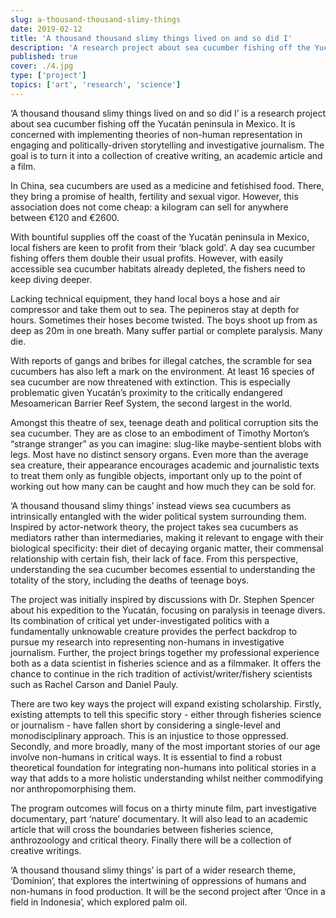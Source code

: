 ```yaml
---
slug: a-thousand-thousand-slimy-things
date: 2019-02-12
title: 'A thousand thousand slimy things lived on and so did I'
description: 'A research project about sea cucumber fishing off the Yucatán peninsula in Mexico'
published: true
cover: ./4.jpg
type: ['project']
topics: ['art', 'research', 'science']
---
```


‘A thousand thousand slimy things lived on and so did I’ is a research project about sea cucumber fishing off the Yucatán peninsula in Mexico. It is concerned with implementing theories of non-human representation in engaging and politically-driven storytelling and investigative journalism. The goal is to turn it into a collection of creative writing, an academic article and a film.

In China, sea cucumbers are used as a medicine and fetishised food. There, they bring a promise of health, fertility and sexual vigor. However, this association does not come cheap: a kilogram can sell for anywhere between €120 and €2600.

With bountiful supplies off the coast of the Yucatán peninsula in Mexico, local fishers are keen to profit from their ‘black gold’. A day sea cucumber fishing offers them double their usual profits. However, with easily accessible sea cucumber habitats already depleted, the fishers need to keep diving deeper.

Lacking technical equipment, they hand local boys a hose and air compressor and take them out to sea. The pepineros stay at depth for hours. Sometimes their hoses become twisted. The boys shoot up from as deep as 20m in one breath. Many suffer partial or complete paralysis. Many die.

With reports of gangs and bribes for illegal catches, the scramble for sea cucumbers has also left a mark on the environment. At least 16 species of sea cucumber are now threatened with extinction. This is especially problematic given Yucatán’s proximity to the critically endangered Mesoamerican Barrier Reef System, the second largest in the world.

Amongst this theatre of sex, teenage death and political corruption sits the sea cucumber. They are as close to an embodiment of Timothy Morton’s “strange stranger” as you can imagine: slug-like maybe-sentient blobs with legs. Most have no distinct sensory organs. Even more than the average sea creature, their appearance encourages academic and journalistic texts to treat them only as fungible objects, important only up to the point of working out how many can be caught and how much they can be sold for. 

‘A thousand thousand slimy things’ instead views sea cucumbers as intrinsically entangled with the wider political system surrounding them. Inspired by actor-network theory, the project takes sea cucumbers as mediators rather than intermediaries, making it relevant to engage with their biological specificity: their diet of decaying organic matter, their commensal relationship with certain fish, their lack of face. From this perspective, understanding the sea cucumber becomes essential to understanding the totality of the story, including the deaths of teenage boys.

The project was initially inspired by discussions with Dr. Stephen Spencer about his expedition to the Yucatán, focusing on paralysis in teenage divers. Its combination of critical yet under-investigated politics with a fundamentally unknowable creature provides the perfect backdrop to pursue my research into representing non-humans in investigative journalism. Further, the project brings together my professional experience both as a data scientist in fisheries science and as a filmmaker. It offers the chance to continue in the rich tradition of activist/writer/fishery scientists such as Rachel Carson and Daniel Pauly.

There are two key ways the project will expand existing scholarship. Firstly, existing attempts to tell this specific story - either through fisheries science or journalism - have fallen short by considering a single-level and monodisciplinary approach. This is an injustice to those oppressed. Secondly, and more broadly, many of the most important stories of our age involve non-humans in critical ways. It is essential to find a robust theoretical foundation for integrating non-humans into political stories in a way that adds to a more holistic understanding whilst neither commodifying nor anthropomorphising them.

The program outcomes will focus on a thirty minute film, part investigative documentary, part ‘nature’ documentary. It will also lead to an academic article that will cross the boundaries between fisheries science, anthrozoology and critical theory. Finally there will be a collection of creative writings.

‘A thousand thousand slimy things’ is part of a wider research theme, ‘Dominion’, that explores the intertwining of oppressions of humans and non-humans in food production. It will be the second project after ‘Once in a field in Indonesia’, which explored palm oil.

